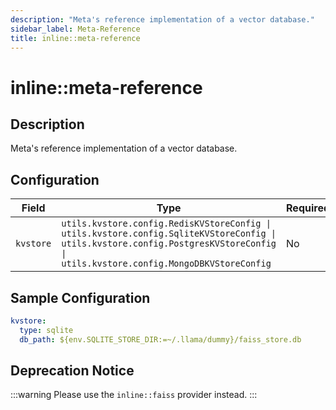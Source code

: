 ```yaml
---
description: "Meta's reference implementation of a vector database."
sidebar_label: Meta-Reference
title: inline::meta-reference
---
```


# inline::meta-reference

## Description

Meta's reference implementation of a vector database.

## Configuration

| Field | Type | Required | Default | Description |
|-------|------|----------|---------|-------------|
| `kvstore` | `utils.kvstore.config.RedisKVStoreConfig \| utils.kvstore.config.SqliteKVStoreConfig \| utils.kvstore.config.PostgresKVStoreConfig \| utils.kvstore.config.MongoDBKVStoreConfig` | No | sqlite |  |

## Sample Configuration

```yaml
kvstore:
  type: sqlite
  db_path: ${env.SQLITE_STORE_DIR:=~/.llama/dummy}/faiss_store.db
```
## Deprecation Notice

:::warning
Please use the `inline::faiss` provider instead.
:::

